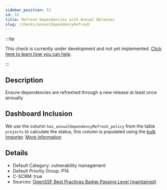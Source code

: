 ```yaml
---
sidebar_position: 51
id: 53
title: Refresh Dependencies with Annual Releases
slug: /checks/annualDependencyRefresh
---
```


<!-- BANNER:START -->
:::tip

This check is currently under development and not yet implemented. [Click here to learn how you can help](/contribute).

:::
<!-- BANNER:END -->

<!-- DESCRIPTION:START -->
## Description
Ensure dependencies are refreshed through a new release at least once annually
<!-- DESCRIPTION:END -->

## Dashboard Inclusion

We use the column `has_annualDependencyRefresh_policy` from the table `projects` to calculate the status, this column is populated using the [bulk importer](/docs/visionBoard/importers#bulk-importer). [More information](https://github.com/OpenPathfinder/visionBoard/issues/112)

<!-- DETAILS:START -->
## Details
- Default Category: vulnerability management
- Default Priority Group: P14
- C-SCRM: true
- Sources: [OpenSSF Best Practices Badge Passing Level (maintained)](https://www.bestpractices.dev/en/criteria?details=true&rationale=true#0.maintained)

<!-- DETAILS:END -->
